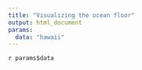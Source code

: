 ```yaml
---
title: "Visualizing the ocean floor"
output: html_document
params:
  data: "hawaii"
---
```


`r params$data`
